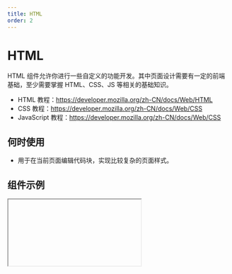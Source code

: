 ```yaml
---
title: HTML
order: 2
---
```


# HTML

HTML 组件允许你进行一些自定义的功能开发。其中页面设计需要有一定的前端基础，至少需要掌握 HTML、CSS、JS 等相关的基础知识。

- HTML 教程：https://developer.mozilla.org/zh-CN/docs/Web/HTML
- CSS 教程：https://developer.mozilla.org/zh-CN/docs/Web/CSS
- JavaScript 教程：https://developer.mozilla.org/zh-CN/docs/Web/CSS

## 何时使用

- 用于在当前页面编辑代码块，实现比较复杂的页面样式。

## 组件示例


<Iframe url="https://www.aliwork.com/developer/html-v2?isRenderNav=false" />

## 组件属性

<AttrTable
  dataSource={[
    {
      attr: '内容',
      code: 'content',
      type: 'String',
      demo: '"<div>这里可以写html</div>"',
      desc: '',
    },
  ]}
/>
